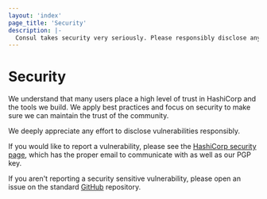 ```yaml
---
layout: 'index'
page_title: 'Security'
description: |-
  Consul takes security very seriously. Please responsibly disclose any security vulnerabilities found and we'll handle it quickly.
---
```


# Security

We understand that many users place a high level of trust in HashiCorp and
the tools we build. We apply best practices and focus on security to make
sure we can maintain the trust of the community.

We deeply appreciate any effort to disclose vulnerabilities responsibly.

If you would like to report a vulnerability, please see the
[HashiCorp security page](https://www.hashicorp.com/security),
which has the proper email to communicate with as well as our PGP key.

If you aren't reporting a security sensitive vulnerability, please
open an issue on the standard [GitHub](https://github.com/hashicorp/consul)
repository.
